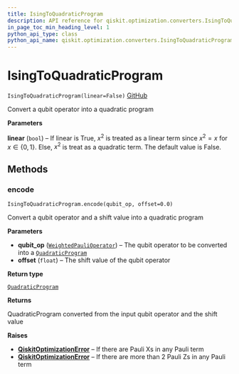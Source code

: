 ```yaml
---
title: IsingToQuadraticProgram
description: API reference for qiskit.optimization.converters.IsingToQuadraticProgram
in_page_toc_min_heading_level: 1
python_api_type: class
python_api_name: qiskit.optimization.converters.IsingToQuadraticProgram
---
```


# IsingToQuadraticProgram

<span id="qiskit.optimization.converters.IsingToQuadraticProgram" />

`IsingToQuadraticProgram(linear=False)` [GitHub](https://github.com/qiskit-community/qiskit-aqua/tree/stable/0.7/qiskit/optimization/converters/ising_to_quadratic_program.py "view source code")

Convert a qubit operator into a quadratic program

**Parameters**

**linear** (`bool`) – If linear is True, $x^2$ is treated as a linear term since $x^2 = x$ for $x \in \{0,1\}$. Else, $x^2$ is treat as a quadratic term. The default value is False.

## Methods

### encode

<span id="qiskit.optimization.converters.IsingToQuadraticProgram.encode" />

`IsingToQuadraticProgram.encode(qubit_op, offset=0.0)`

Convert a qubit operator and a shift value into a quadratic program

**Parameters**

*   **qubit\_op** ([`WeightedPauliOperator`](qiskit.aqua.operators.legacy.WeightedPauliOperator "qiskit.aqua.operators.legacy.weighted_pauli_operator.WeightedPauliOperator")) – The qubit operator to be converted into a [`QuadraticProgram`](qiskit.optimization.problems.QuadraticProgram "qiskit.optimization.problems.quadratic_program.QuadraticProgram")
*   **offset** (`float`) – The shift value of the qubit operator

**Return type**

[`QuadraticProgram`](qiskit.optimization.problems.QuadraticProgram "qiskit.optimization.problems.quadratic_program.QuadraticProgram")

**Returns**

QuadraticProgram converted from the input qubit operator and the shift value

**Raises**

*   [**QiskitOptimizationError**](qiskit.optimization.QiskitOptimizationError "qiskit.optimization.QiskitOptimizationError") – If there are Pauli Xs in any Pauli term
*   [**QiskitOptimizationError**](qiskit.optimization.QiskitOptimizationError "qiskit.optimization.QiskitOptimizationError") – If there are more than 2 Pauli Zs in any Pauli term


